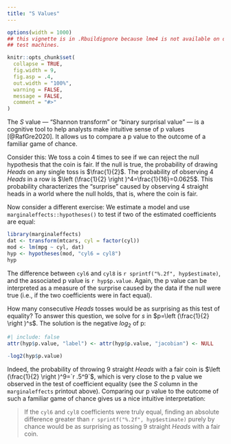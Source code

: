 ```yaml
---
title: "S Values"
---
```


```r
options(width = 1000)
## this vignette is in .Rbuildignore because lme4 is not available on old CRAN
## test machines.

knitr::opts_chunk$set(
  collapse = TRUE,
  fig.width = 9,
  fig.asp = .4,
  out.width = "100%",
  warning = FALSE,
  message = FALSE,
  comment = "#>"
)
```

The _S_ value --- "Shannon transform" or "binary surprisal value" --- is a cognitive tool to help analysts make intuitive sense of p values [@RafGre2020]. It allows us to compare a p value to the outcome of a familiar game of chance.

Consider this: We toss a coin 4 times to see if we can reject the null hypothesis that the coin is fair. If the null is true, the probability of drawing *Heads* on any single toss is $\frac{1}{2}$. The probability of observing 4 *Heads* in a row is $\left (\frac{1}{2} \right )^4=\frac{1}{16}=0.0625$. This probability characterizes the "surprise" caused by observing 4 straight heads in a world where the null holds, that is, where the coin is fair.

Now consider a different exercise: We estimate a model and use `marginaleffects::hypotheses()` to test if two of the estimated coefficients are equal:

```r
library(marginaleffects)
dat <- transform(mtcars, cyl = factor(cyl))
mod <- lm(mpg ~ cyl, dat)
hyp <- hypotheses(mod, "cyl6 = cyl8")
hyp
```

The difference between `cyl6` and `cyl8` is `r sprintf("%.2f", hyp$estimate)`, and the associated p value is `r hyp$p.value`. Again, the p value can be interpreted as a measure of the surprise caused by the data if the null were true (i.e., if the two coefficients were in fact equal).

How many consecutive *Heads* tosses would be as surprising as this test of equality? To answer this question, we solve for $s$ in $p=\left (\frac{1}{2} \right )^s$. The solution is the negative $log_2$ of p:

```r
#| include: false
attr(hyp$p.value, "label") <- attr(hyp$p.value, "jacobian") <- NULL
```
```r
-log2(hyp$p.value)
```

Indeed, the probability of throwing 9 straight *Heads* with a fair coin is $\left (\frac{1}{2} \right )^9=`r .5^9`$, which is very close to the p value we observed in the test of coefficient equality (see the _S_ column in the `marginaleffects` printout above). Comparing our p value to the outcome of such a familiar game of chance gives us a nice intuitive interpretation:

> If the `cyl6` and `cyl8` coefficients were truly equal, finding an absolute difference greater than `r sprintf("%.2f", hyp$estimate)` purely by chance would be as surprising as tossing 9 straight *Heads* with a fair coin.


